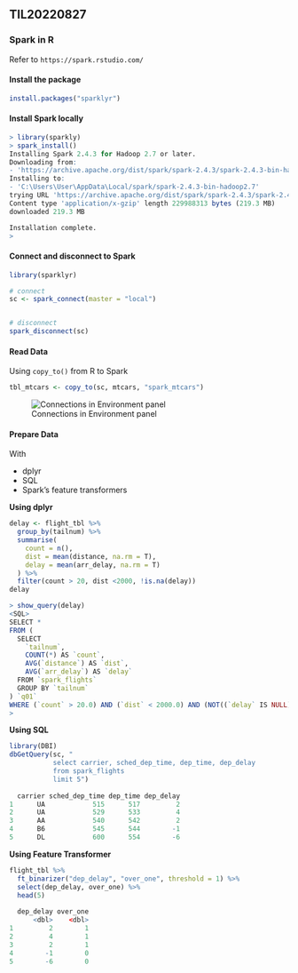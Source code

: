 ## TIL20220827

### Spark in R

Refer to `https://spark.rstudio.com/`  

#### Install the package

```R
install.packages("sparklyr")
```

#### Install Spark locally

```R
> library(sparkly)
> spark_install()
Installing Spark 2.4.3 for Hadoop 2.7 or later.
Downloading from:
- 'https://archive.apache.org/dist/spark/spark-2.4.3/spark-2.4.3-bin-hadoop2.7.tgz'
Installing to:
- 'C:\Users\User\AppData\Local/spark/spark-2.4.3-bin-hadoop2.7'
trying URL 'https://archive.apache.org/dist/spark/spark-2.4.3/spark-2.4.3-bin-hadoop2.7.tgz'
Content type 'application/x-gzip' length 229988313 bytes (219.3 MB)
downloaded 219.3 MB

Installation complete.
> 
```

#### Connect and disconnect to Spark

```R
library(sparklyr)

# connect
sc <- spark_connect(master = "local")


# disconnect
spark_disconnect(sc)
```

#### Read Data

Using `copy_to()` from R to Spark

```R
tbl_mtcars <- copy_to(sc, mtcars, "spark_mtcars")
```

![Connections in Environment panel](https://user-images.githubusercontent.com/72383349/187010680-33796a4c-ccb5-4396-ba3e-db532ac6f268.png)

#### Prepare Data

With  

* dplyr
* SQL
* Spark's feature transformers

**Using dplyr**  

```R
delay <- flight_tbl %>% 
  group_by(tailnum) %>% 
  summarise(
    count = n(),
    dist = mean(distance, na.rm = T),
    delay = mean(arr_delay, na.rm = T)
  ) %>% 
  filter(count > 20, dist <2000, !is.na(delay))
delay

> show_query(delay)
<SQL>
SELECT *
FROM (
  SELECT
    `tailnum`,
    COUNT(*) AS `count`,
    AVG(`distance`) AS `dist`,
    AVG(`arr_delay`) AS `delay`
  FROM `spark_flights`
  GROUP BY `tailnum`
) `q01`
WHERE (`count` > 20.0) AND (`dist` < 2000.0) AND (NOT((`delay` IS NULL)))
> 
```

**Using SQL**  

```R
library(DBI)
dbGetQuery(sc, "
           select carrier, sched_dep_time, dep_time, dep_delay
           from spark_flights
           limit 5")
           
  carrier sched_dep_time dep_time dep_delay
1      UA            515      517         2
2      UA            529      533         4
3      AA            540      542         2
4      B6            545      544        -1
5      DL            600      554        -6
```

**Using Feature Transformer**  

```R
flight_tbl %>% 
  ft_binarizer("dep_delay", "over_one", threshold = 1) %>% 
  select(dep_delay, over_one) %>% 
  head(5)
  
  dep_delay over_one
      <dbl>    <dbl>
1         2        1
2         4        1
3         2        1
4        -1        0
5        -6        0
```

